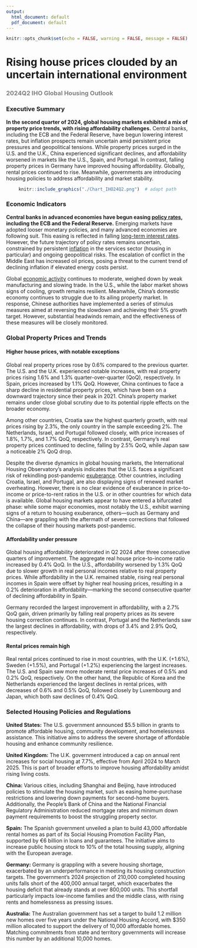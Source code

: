 ```yaml
---
output:
  html_document: default
  pdf_document: default
---
```


```r
knitr::opts_chunk$set(echo = FALSE, warning = FALSE, message = FALSE)
```

# Rising house prices clouded by an uncertain international environment

<h3 style="color:grey;">2024Q2 IHO Global Housing Outlook</h3>

### Executive Summary

**In the second quarter of 2024, global housing markets exhibited a mix of property price trends, with rising affordability challenges.** Central banks, including the ECB and the Federal Reserve, have begun lowering interest rates, but inflation prospects remain uncertain amid persistent price pressures and geopolitical tensions. While property prices surged in the U.S. and the U.K., China experienced significant declines, and affordability worsened in markets like the U.S., Spain, and Portugal. In contrast, falling property prices in Germany have improved housing affordability. Globally, rental prices continued to rise. Meanwhile, governments are introducing housing policies to address affordability and market stability.

<center>

```r
knitr::include_graphics("./Chart_IHO24Q2.png")  # adapt path 
``` 
</center>

### Economic Indicators

<b> Central banks in advanced economies have begun easing  <a href="https://www.dallasfed.org/research/international/dgei/policy" target="_blank">policy rates</a>, including the ECB and the Federal Reserve.</b> Emerging markets have adopted looser monetary policies, and many advanced economies are following suit. This easing is reflected in falling <a href="https://www.dallasfed.org/research/international/dgei/ltrates" target="_blank">long-term interest rates</a>. However, the future trajectory of policy rates remains uncertain, constrained by persistent <a href="https://www.dallasfed.org/research/international/dgei/cpi" target="_blank">inflation</a> in the services sector (housing in particular) and ongoing geopolitical risks. The escalation of conflict in the Middle East has increased oil prices, posing a threat to the current trend of declining inflation if elevated energy costs persist.

Global <a href="https://www.dallasfed.org/research/international/dgei/gdp" target="_blank">economic activity</a> continues to moderate, weighed down by weak manufacturing and slowing trade. In the U.S., while the labor market shows signs of cooling, growth remains resilient. Meanwhile, China's domestic economy continues to struggle due to its ailing property market. In response, Chinese authorities have implemented a series of stimulus measures aimed at reversing the slowdown and achieving their 5% growth target. However, substantial headwinds remain, and the effectiveness of these measures will be closely monitored.

### Global Property Prices and Trends

#### Higher house prices, with notable exceptions

Global real property prices rose by 0.6% compared to the previous quarter. The U.S. and the U.K. experienced notable increases, with real property prices rising 1.6% and 1.3% quarter-over-quarter (QoQ), respectively. In Spain, prices increased by 1.1% QoQ. However, China continues to face a sharp decline in residential property prices, which have been on a downward trajectory since their peak in 2021. China's property market remains under close global scrutiny due to its potential ripple effects on the broader economy.

Among other countries, Croatia saw the highest quarterly growth, with real prices rising by 2.3%, the only country in the sample exceeding 2%. The Netherlands, Israel, and Portugal followed closely, with price increases of 1.8%, 1.7%, and 1.7% QoQ, respectively. In contrast, Germany’s real property prices continued to decline, falling by 2.5% QoQ, while Japan saw a noticeable 2% QoQ drop.

Despite the diverse dynamics in global housing markets, the International Housing Observatory’s analysis indicates that the U.S. faces a significant risk of rekindling post-pandemic <a href="https://int.housing-observatory.com/dashboard" target="_blank">exuberance</a>. Other countries, including Croatia, Israel, and Portugal, are also displaying signs of renewed market overheating. However, there is no clear evidence of exuberance in price-to-income or price-to-rent ratios in the U.S. or in other countries for which data is available. Global housing markets appear to have entered a bifurcated phase: while some major economies, most notably the U.S., exhibit warning signs of a return to housing exuberance, others—such as Germany and China—are grappling with the aftermath of severe corrections that followed the collapse of their housing markets post-pandemic.

#### Affordability under pressure

Global housing affordability deteriorated in Q2 2024 after three consecutive quarters of improvement. The aggregate real house price-to-income ratio increased by 0.4% QoQ. In the U.S., affordability worsened by 1.3% QoQ due to slower growth in real personal incomes relative to real property prices. While affordability in the U.K. remained stable, rising real personal incomes in Spain were offset by higher real housing prices, resulting in a 0.2% deterioration in affordability—marking the second consecutive quarter of declining affordability in Spain.

Germany recorded the largest improvement in affordability, with a 2.7% QoQ gain, driven primarily by falling real property prices as its severe housing correction continues. In contrast, Portugal and the Netherlands saw the largest declines in affordability, with drops of 3.4% and 2.9% QoQ, respectively.


#### Rental prices remain high 

Real rental prices continued to rise in most countries, with the U.K. (+1.6%), Sweden (+1.5%), and Portugal (+1.2%) experiencing the largest increases. The U.S. and Spain saw more moderate rental price increases of 0.5% and 0.2% QoQ, respectively. On the other hand, the Republic of Korea and the Netherlands experienced the largest declines in rental prices, with decreases of 0.6% and 0.5% QoQ, followed closely by Luxembourg and Japan, which both saw declines of 0.4% QoQ.


### Selected Housing Policies and Regulations

**United States:** The U.S. government announced $5.5 billion in grants to promote affordable housing, community development, and homelessness assistance. This initiative aims to address the severe shortage of affordable housing and enhance community resilience.

**United Kingdom:** The U.K. government introduced a cap on annual rent increases for social housing at 7.7%, effective from April 2024 to March 2025. This is part of broader efforts to improve housing affordability amidst rising living costs.

**China:** Various cities, including Shanghai and Beijing, have introduced policies to stimulate the housing market, such as easing home-purchase restrictions and lowering down payments for second-home buyers. Additionally, the People's Bank of China and the National Financial Regulatory Administration reduced mortgage rates and minimum down payment requirements to boost the struggling property sector.

**Spain:** The Spanish government unveiled a plan to build 43,000 affordable rental homes as part of its Social Housing Promotion Facility Plan, supported by €6 billion in loans and guarantees. The initiative aims to increase public housing stock to 10% of the total housing supply, aligning with the European average.

**Germany:** Germany is grappling with a severe housing shortage, exacerbated by an underperformance in meeting its housing construction targets. The government's 2024 projection of 210,000 completed housing units falls short of the 400,000 annual target, which exacerbates the housing deficit that already stands at over 800,000 units. This shortfall particularly impacts low-income families and the middle class, with rising rents and homelessness as pressing issues.

**Australia:** The Australian government has set a target to build 1.2 million new homes over five years under the National Housing Accord, with $350 million allocated to support the delivery of 10,000 affordable homes. Matching commitments from state and territory governments will increase this number by an additional 10,000 homes.


